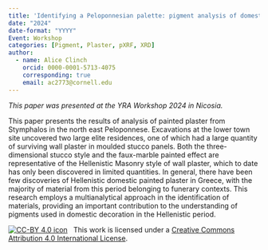 ```yaml
---
title: 'Identifying a Peloponnesian palette: pigment analysis of domestic architecture from Stymphalos'
date: "2024"
date-format: "YYYY"
Event: Workshop
categories: [Pigment, Plaster, pXRF, XRD]
author: 
  - name: Alice Clinch
    orcid: 0000-0001-5713-4075
    corresponding: true
    email: ac2773@cornell.edu
---
```


*This paper was presented at the YRA Workshop 2024 in Nicosia.*

This paper presents the results of analysis of painted plaster from Stymphalos in the north east Peloponnese. Excavations at the lower town site uncovered two large elite residences, one of which had a large quantity of surviving wall plaster in moulded stucco panels. Both the three-dimensional stucco style and the faux-marble painted effect are representative of the Hellenistic Masonry style of wall plaster, which to date has only been discovered in limited quantities. In general, there have been few discoveries of Hellenistic domestic painted plaster in Greece, with the majority of material from this period belonging to funerary contexts. This research employs a multianalytical approach in the identification of materials, providing an important contribution to the understanding of pigments used in domestic decoration in the Hellenistic period.

[![CC-BY 4.0 icon](https://i.creativecommons.org/l/by/4.0/88x31.png)](http://creativecommons.org/licenses/by/4.0/)&nbsp;&nbsp; This work is licensed under a [Creative Commons Attribution 4.0 International License](https://creativecommons.org/licenses/by/4.0/). 
